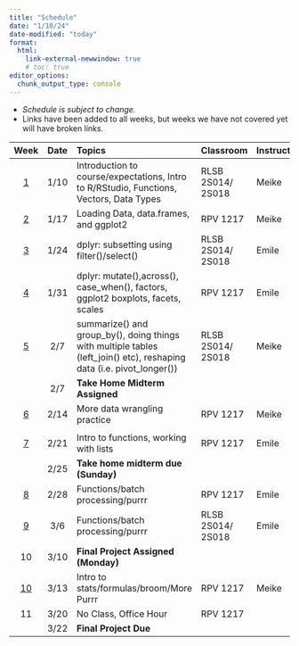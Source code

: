```yaml
---
title: "Schedule"
date: "1/10/24"
date-modified: "today"
format: 
  html:
    link-external-newwindow: true
    # toc: true
editor_options: 
  chunk_output_type: console
---
```


* _Schedule is subject to change._ 
* Links have been added to all weeks, but weeks we have not covered yet will have broken links.

|          Week           | Date | Topics                                                                                                                | Classroom         | Instructor |
|:------------:|:------------:|:----------------|:-------------|--------------|
| [1](weeks/week_01.qmd)  | 1/10 | Introduction to course/expectations, Intro to R/RStudio, Functions, Vectors, Data Types                               | RLSB 2S014/ 2S018 | Meike      |
| [2](weeks/week_02.qmd)  | 1/17 | Loading Data, data.frames, and ggplot2                                                                                | RPV 1217          | Meike      |
| [3](weeks/week_03.qmd)  | 1/24 | dplyr: subsetting using filter()/select()                                                                             | RLSB 2S014/ 2S018 | Emile      |
| [4](weeks/week_04.qmd)  | 1/31 | dplyr: mutate(),across(), case_when(), factors, ggplot2 boxplots, facets, scales                                      | RPV 1217          | Emile      |
| [5](weeks/week_05.qmd)  | 2/7  | summarize() and group_by(), doing things with multiple tables (left_join() etc), reshaping data (i.e. pivot_longer()) | RLSB 2S014/ 2S018 | Meike      |
|                         | 2/7  | **Take Home Midterm Assigned**                                                                                        |                   |            |
| [6](weeks/week_06.qmd)  | 2/14 | More data wrangling practice                                                                                          | RPV 1217          | Meike      |
|                         |      |                                                                                                                       |                   |            |
| [7](weeks/week_07.qmd)  | 2/21 | Intro to functions, working with lists                                                                                | RPV 1217          | Emile      |
|                         | 2/25 | **Take home midterm due (Sunday)**                                                                                    |                   |            |
| [8](weeks/week_08.qmd)  | 2/28 | Functions/batch processing/purrr                                                                                      | RPV 1217          | Emile      |
| [9](weeks/week_09.qmd)  | 3/6  | Functions/batch processing/purrr                                                                                      | RLSB 2S014/ 2S018 | Emile      |
|           10            | 3/10 | **Final Project Assigned (Monday)**                                                                                   |                   |            |
| [10](weeks/week_10.qmd) | 3/13 | Intro to stats/formulas/broom/More Purrr                                                                              | RPV 1217          | Meike      |
|           11            | 3/20 | No Class, Office Hour                                                                                                 | RPV 1217          |            |
|                         | 3/22 | **Final Project Due**                                                                                                 |                   |            |